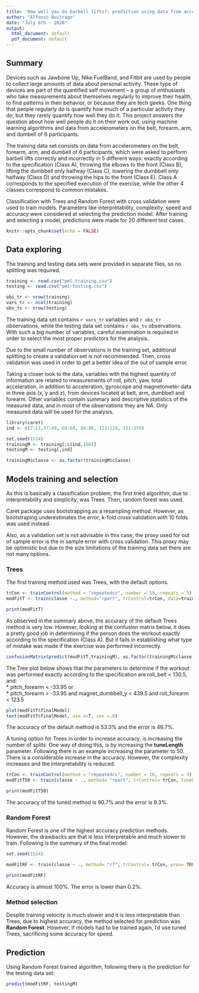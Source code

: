 ---
title: 'How well you do barbell lifts?: prediction using data from accelerometers'
author: "Alfonso Buitrago"
date: "July 6th - 2020"
output:
  html_document: default
  pdf_document: default
---

## Summary
Devices such as Jawbone Up, Nike FuelBand, and Fitbit are used by people to collect large amounts of data about personal activity. These type of devices are part of the quantified self movement – a group of enthusiasts who take measurements about themselves regularly to improve their health, to find patterns in their behavior, or because they are tech geeks. One thing that people regularly do is quantify how much of a particular activity they do, but they rarely quantify how well they do it. 
This project answers the question about how well people do it on their work out, using machine learning algorithms and data from accelerometers on the belt, forearm, arm, and dumbell of 6 participants.

The training data set consists on data from accelerometers on the belt, forearm, arm, and dumbell of 6 participants, which were asked to perform barbell lifts correctly and incorrectly in 5 different ways: exactly according to the specification (Class A), throwing the elbows to the front (Class B), lifting the dumbbell only halfway (Class C), lowering the dumbbell only halfway (Class D) and throwing the hips to the front (Class E). Class A corresponds to the specified execution of the exercise, while the other 4 classes correspond to common mistakes.

Classification with Trees and Random Forest with cross validation were used to train models. Parameters like interpretability, complexity, speed and accuracy were considered at selecting the prediction model. After training and selecting a model, predictions were made for 20 different test cases.

```{r setup, include=FALSE}
knitr::opts_chunk$set(echo = FALSE)
```

## Data exploring
The training and testing data sets were provided in separate files, so no splitting was required.  

```{r data loading, cache=TRUE}

training <- read.csv("pml-training.csv")
testing <- read.csv("pml-testing.csv")

obs_tr <- nrow(training)
vars_tr <- ncol(training)
obs_ts <- nrow(testing)

```

The training data set contains `r vars_tr` variables and  `r obs_tr` observations, while the testing data set contains `r obs_ts` observations. With such a big number of variables, careful examination is required in order to select the most proper predictors for the analysis.

Due to the small number of observations in the training set, additional splitting to create a validation set is not recommended. Then, cross validation was used in order to get a better idea of the out of sample error.

Taking a closer look to the data, variables with the highest quantity of information are related to measurements of roll, pitch, yaw, total acceleration, in addition to acceleration, gyroscope and magnetometer data in three axis (x, y and z), from devices located at belt, arm, dumbbell and forearm.  Other variables contain summary and descriptive statistics of the measured data, and in most of the observations they are NA.  Only measured data will be used for the analysis. 


```{r data conditionng}

library(caret)
ind <- c(7:11,37:49, 60:68, 84:86, 113:124, 151:159)

set.seed(1524)
trainingM <- training[,c(ind,160)]
testingM <- testing[,ind]

trainingM$classe <- as.factor(trainingM$classe)

```

## Models training and selection
As this is basically a classification problem, the first tried algorithm, due to interpretability and simplicity, was Trees. Then, random forest was used.

Caret package uses bootstrapping as a resampling method. However, as bootstraping underestimates the error, k-fold cross validation with 10 folds was used instead.

Also, as a validation set is not advisable in this case, the proxy used for out of sample error is the in sample error with cross validation. This proxy may be optimistic but due to the size limitations of the training data set there are not many options.

### Trees
The first training method used was Trees, with the default options.

```{r trees, cache= TRUE}

trCon <- trainControl(method = "repeatedcv", number = 10, repeats = 5)
modFitT <- train(classe ~., method="rpart", trControl=trCon, data=trainingM)

print(modFitT)

```
  
As observed in the summary above, the accuracy of the default Trees method is very low. However, looking at the confusion matrix below, it does a pretty good job in determining if the person does the workout exactly according to the specification (Class A). But it fails in establishing what type of mistake was made if the exercise was performed incorrectly.  
  
```{r cm}

confusionMatrix(predict(modFitT,trainingM), as.factor(trainingM$classe))

```

  
The Tree plot below shows that the parameters to determine if the workout was performed exactly according to the specification are roll_belt < 130.5, and:  
*  pitch_forearm < -33.95 or  
*  pitch_forearm > -33.95 and magnet_dumbbell_y < 439.5 and roll_forearm < 123.5

```{r trees plot, fig.height= 10, fig.width=15}

plot(modFitT$finalModel)
text(modFitT$finalModel, use.n=T, cex =.8)

```

The accuracy of the default method is 53.3% and the error is 46.7%.

A tuning option for Trees in order to increase accuracy, is increasing the number of splits. One way of doing this, is by increasing the **tuneLength** parameter. Following there is an example increasing the parameter to 50.  There is a considerable increase in the accuracy.  However, the complexity increases and the interpretability is reduced.

```{r trees2, cache= TRUE}

trCon <- trainControl(method = "repeatedcv", number = 10, repeats = 3)
modFitT50 <- train(classe ~ ., method= "rpart", trControl= trCon, tuneLength=50, data= trainingM)

print(modFitT50)

```

The accuracy of the tuned method is 90.7% and the error is 9.3%.

### Random Forest
Random Forest is one of the highest accuracy prediction methods. However, the drawbacks are that is less interpretable and much slower to train.  Following is the summary of the final model:

```{r random forests, cache= TRUE}

set.seed(1524)

modFitRF <- train(classe ~ ., method= "rf", trControl= trCon, prox= TRUE, data= trainingM)

print(modFitRF)

```

Accuracy is almost 100%. The error is lower than 0.2%.  

### Method selection
Despite training velocity is much slower and it is less interpretable than Trees, due to highest accuracy, the method selected for prediction was **Random Forest**.  However, if models had to be trained again, I'd use tuned Trees, sacrificing some accuracy  for speed.  


## Prediction
Using Random Forest trained algorithm, following there is the prediction for the testing data set:

```{r pred}

predict(modFitRF, testingM)

```

